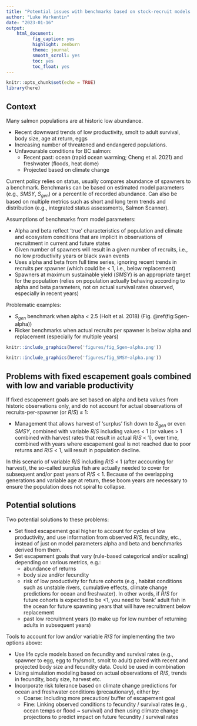 ```yaml
---
title: "Potential issues with benchmarks based on stock-recruit models with low productivity"
author: "Luke Warkentin"
date: "2023-01-16"
output: 
    html_document:
          fig_caption: yes
          highlight: zenburn
          theme: journal
          smooth_scroll: yes
          toc: yes
          toc_float: yes
---
```


```r
knitr::opts_chunk$set(echo = TRUE)
library(here)
```

## Context

Many salmon populations are at historic low abundance. 

* Recent downward trends of low productivity, smolt to adult survival, body size, age at return, eggs
* Increasing number of threatened and endangered populations. 
* Unfavourable conditions for BC salmon: 
  * Recent past: ocean (rapid ocean warming; Cheng et al. 2021) and freshwater (floods, heat dome)
  * Projected based on climate change

Current policy relies on status, usually compares abundance of spawners to a benchmark. Benchmarks can be based on estimated model parameters (e.g., $SMSY$, $S_{gen}$)  or a percentile of recorded abundance. Can also be based on multiple metrics such as short and long term trends and distribution (e.g., integrated status assessments, Salmon Scanner).

Assumptions of benchmarks from model parameters:

* Alpha and beta reflect 'true' characteristics of population and climate and ecosystem conditions that are implicit in observations of recruitment in current and future states
* Given number of spawners will result in a given number of recruits, i.e., no low productivity years or black swan events
* Uses alpha and beta from full time series, ignoring recent trends in recruits per spawner (which could be < 1, i.e., below replacement)
* Spawners at maximum sustainable yield ($SMSY$) is an appropriate target for the population (relies on population actually behaving according to alpha and beta parameters, not on actual survival rates observed, especially in recent years)

Problematic examples: 

* $S_{gen}$ benchmark when alpha < 2.5 (Holt et al. 2018) (Fig. \@ref(fig:Sgen-alpha))
* Ricker benchmarks when actual recruits per spawner is below alpha and replacement (especially for multiple years) 

```r
knitr::include_graphics(here('figures/fig_Sgen~alpha.png'))
```


```r
knitr::include_graphics(here('figures/fig_SMSY~alpha.png'))
```


## Problems with fixed escapement goals combined with low and variable productivity

If fixed escapement goals are set based on alpha and beta values from historic observations only, and do not account for actual observations of recruits-per-spawner (or $R/S$) $\leq$ 1:

* Management that allows harvest of 'surplus' fish down to $S_{gen}$ or even $SMSY$, combined with variable $R/S$ including values < 1 (or values > 1 combined with harvest rates that result in actual $R/S$ < 1), over time, combined with years where escapement goal is not reached due to poor returns and $R/S$ < 1, will result in population decline. 

In this scenario of variable $R/S$ including $R/S$ < 1 (after accounting for harvest), the so-called surplus fish are actually needed to cover for subsequent and/or past years of $R/S$ < 1. Because of the overlapping generations and variable age at return, these boom years are necessary to ensure the population does not spiral to collapse. 

## Potential solutions

Two potential solutions to these problems:

* Set fixed escapement goal higher to account for cycles of low productivity, and use information from observed $R/S$, fecundity, etc., instead of just on model parameters alpha and beta and benchmarks derived from them.
* Set escapement goals that vary (rule-based categorical and/or scaling) depending on various metrics, e.g.:
  * abundance of returns
  * body size and/or fecundity
  * risk of low productivity for future cohorts (e.g., habitat conditions such as unstable rivers, cumulative effects, climate change predictions for ocean and freshwater). In other words, if $R/S$ for future cohorts is expected to be <1, you need to 'bank' adult fish in the ocean for future spawning years that will have recruitment below replacement
  * past low recruitment years (to make up for low number of returning adults in subsequent years)

Tools to account for low and/or variable $R/S$ for implementing the two options above: 

* Use life cycle models based on fecundity and survival rates (e.g., spawner to egg, egg to fry/smolt, smolt to adult) paired with recent and projected body size and fecundity data. Could be used in combination
* Using simulation modeling based on actual observations of $R/S$, trends in fecundity, body size, harvest etc.
* Incorporate risk tolerance based on climate change predictions for ocean and freshwater conditions (precautionary), either by:
  * Coarse: Including more precaution/ buffer of escapement goal
  * Fine: Linking observed conditions to fecundity / survival rates (e.g., ocean temps or flood ~ survival) and then using climate change projections to predict impact on future fecundity / survival rates
 
